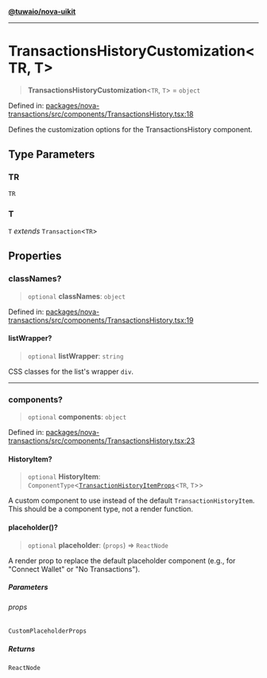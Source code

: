 [**@tuwaio/nova-uikit**](../../../README.md)

***

# TransactionsHistoryCustomization\<TR, T\>

> **TransactionsHistoryCustomization**\<`TR`, `T`\> = `object`

Defined in: [packages/nova-transactions/src/components/TransactionsHistory.tsx:18](https://github.com/TuwaIO/nova-uikit/blob/985b4a4cd38e58034503f518efebb4b1edaf04b4/packages/nova-transactions/src/components/TransactionsHistory.tsx#L18)

Defines the customization options for the TransactionsHistory component.

## Type Parameters

### TR

`TR`

### T

`T` *extends* `Transaction`\<`TR`\>

## Properties

### classNames?

> `optional` **classNames**: `object`

Defined in: [packages/nova-transactions/src/components/TransactionsHistory.tsx:19](https://github.com/TuwaIO/nova-uikit/blob/985b4a4cd38e58034503f518efebb4b1edaf04b4/packages/nova-transactions/src/components/TransactionsHistory.tsx#L19)

#### listWrapper?

> `optional` **listWrapper**: `string`

CSS classes for the list's wrapper `div`.

***

### components?

> `optional` **components**: `object`

Defined in: [packages/nova-transactions/src/components/TransactionsHistory.tsx:23](https://github.com/TuwaIO/nova-uikit/blob/985b4a4cd38e58034503f518efebb4b1edaf04b4/packages/nova-transactions/src/components/TransactionsHistory.tsx#L23)

#### HistoryItem?

> `optional` **HistoryItem**: `ComponentType`\<[`TransactionHistoryItemProps`](TransactionHistoryItemProps.md)\<`TR`, `T`\>\>

A custom component to use instead of the default `TransactionHistoryItem`.
This should be a component type, not a render function.

#### placeholder()?

> `optional` **placeholder**: (`props`) => `ReactNode`

A render prop to replace the default placeholder component
(e.g., for "Connect Wallet" or "No Transactions").

##### Parameters

###### props

`CustomPlaceholderProps`

##### Returns

`ReactNode`
